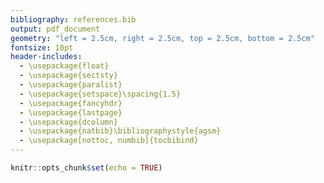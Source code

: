 ```yaml
---
bibliography: references.bib
output: pdf_document
geometry: "left = 2.5cm, right = 2.5cm, top = 2.5cm, bottom = 2.5cm"
fontsize: 10pt
header-includes:
  - \usepackage{float}
  - \usepackage{sectsty}
  - \usepackage{paralist}
  - \usepackage{setspace}\spacing{1.5}
  - \usepackage{fancyhdr}
  - \usepackage{lastpage}
  - \usepackage{dcolumn}
  - \usepackage{natbib}\bibliographystyle{agsm}
  - \usepackage[nottoc, numbib]{tocbibind}
---
```


```r
knitr::opts_chunk$set(echo = TRUE)
```

```{=tex}
\allsectionsfont{\centering}
\subsectionfont{\raggedleft}
\subsubsectionfont{\raggedleft}
\pagenumbering{gobble}
```
```{=tex}
\begin{titlepage}

\begin{centering}
\vspace{6cm}
\Large
{\bf KU Leuven}

\Large
{\bf Faculty of Psychology and Educational Sciences}

\vspace{3cm}

\Large

\doublespacing
{\bf THE EFFECT OF MISSING DATA ON THE ESTIMATION BIAS, PRECISION, AND STATISTICAL POWER IN MULTILEVEL AUTOREGRESSIVE(1) MODELS}

\end{centering}

\begin{flushright}
\vspace{5 cm}

\normalsize
\singlespacing

Master’s thesis submitted for the \linebreak
degree of Master of Science in \linebreak 
Master of Psychology: Theory and \linebreak 
Research by \linebreak 
\linebreak 
{\bf Benjamin Simsa} \linebreak 
\linebreak 
\linebreak 
Supervisor: Prof. Dr. Eva Ceulemans \linebreak 
Co-supervisors: Dr. Ginette Lafit, Jordan Revol
\end{flushright}

\vspace{2 cm}

\centerline{2023}


\end{titlepage}

% TABLE OF CONTENTS

\pagenumbering{roman}

\newpage

\centering
\raggedright
\newpage
\tableofcontents
```
